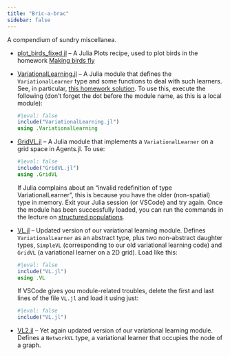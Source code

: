 ```yaml
---
title: "Bric-a-brac"
sidebar: false
---
```


A compendium of sundry miscellanea.

- [plot_birds_fixed.jl](jl/plot_birds_fixed.jl) -- A Julia Plots recipe, used to plot birds in the homework [Making birds fly](homework/fly.qmd)
- [VariationalLearning.jl](jl/VariationalLearning.jl) -- A Julia module that defines the `VariationalLearner` type and some functions to deal with such learners. See, in particular, [this homework solution](solutions/modules.qmd). To use this, execute the following (don't forget the dot before the module name, as this is a local module):

  ```julia
  #|eval: false
  include("VariationalLearning.jl")
  using .VariationalLearning
  ```

- [GridVL.jl](jl/GridVL.jl) -- A Julia module that implements a `VariationalLearner` on a grid space in Agents.jl. To use:

  ```julia
  #|eval: false
  include("GridVL.jl")
  using .GridVL
  ```

  If Julia complains about an "invalid redefinition of type VariationalLearner", this is because you have the older (non-spatial) type in memory. Exit your Julia session (or VSCode) and try again. Once the module has been successfully loaded, you can run the commands in the lecture on [structured populations](lectures/structured.qmd).

- [VL.jl](jl/VL.jl) -- Updated version of our variational learning module. Defines `VariationalLearner` as an abstract type, plus two non-abstract daughter types, `SimpleVL` (corresponding to our old variational learning code) and `GridVL` (a variational learner on a 2D grid). Load like this:

  ```julia
  #|eval: false
  include("VL.jl")
  using .VL
  ```

  If VSCode gives you module-related troubles, delete the first and last lines of the file `VL.jl` and load it using just:

  ```julia
  #|eval: false
  include("VL.jl")
  ```

- [VL2.jl](jl/VL2.jl) -- Yet again updated version of our variational learning module. Defines a `NetworkVL` type, a variational learner that occupies the node of a graph.


